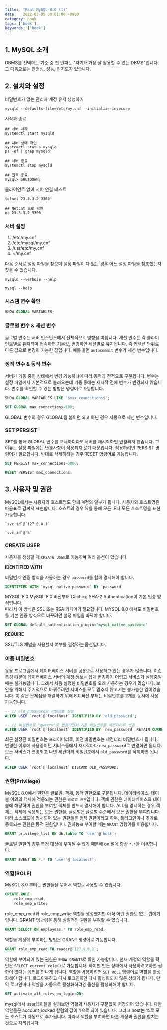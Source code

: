```yaml
---
title:  "Real MySQL 8.0 (1)"
date:   2022-03-05 00:01:00 +0900
category: book
tags: ['book']
keywords: ['book']
---
```


## 1. MySQL 소개
DBMS를 선택하는 기준 중 첫 번째는 "자기가 가장 잘 활용할 수 있는 DBMS"입니다.
그 다음으로는 안정성, 성능, 인지도가 있습니다.

## 2. 설치와 설정
비밀번호가 없는 관리자 계정 유저 생성하기

```shell
mysqld --defaults-file=/etc/my.cnf --initialize-insecure
```

시작과 종료
```shell
## 서버 시작
systemctl start mysqld

## 서버 상태 확인
systemctl status mysqld
ps -ef | grep mysqld

## 서버 종료
systemctl stop mysqld

## 원격 종료
mysql> SHUTDOWN;
```

클라이언트 없이 서버 연결 테스트
```shell 
telnet 23.3.3.2 3306

## Netcat 으로 확인
nc 23.3.3.2 3306
```

### 서버 설정
1. /etc/my.cnf
2. /etc/mysql/my.cnf
3. /usr/etc/my.cnf
4. ~/my.cnf

다음 순서로 설정 파일을 찾으며 설정 파일이 다 있는 경우 어느 설정 파일을 참조했는지 찾을 수 있습니다.
```shell
mysqld --verbose --help

mysql --help 
```

### 시스템 변수 확인
```sql
SHOW GLOBAL VARIABLES;
```

### 글로벌 변수 & 세션 변수
글로벌 변수는 서버 인스턴스에서 전체적으로 영향을 미칩니다.
세션 변수는 각 클라이언트별로 유지되며 접속하면 기본값, 변경하면 세션별로 유지됩니다.
즉 커넥션 단위로 다른 값으로 변경이 가능한 값입니다.
예를 들면 `autocommit` 변수가 세션 변수입니다.

### 정적 변수 & 동적 변수
서버가 기동 중인 상태에서 변경 가능하냐에 따라 동적과 정적으로 구분됩니다.
변수는 설정 파일에서 기본적으로 불러오는데 기동 중에는 재시작 전에 변수가 변경되지 않습니다. 
변수를 확인할 수 있는 방법은 명령어로 가능합니다.

```sql
SHOW GLOBAL VARIABLES LIKE '$max_connections$';

SET GLOBAL max_connections=500;
```

GLOBAL 변수의 경우 GLOBAL을 붙이면 되고 아닌 경우 자동으로 세션 변수입니다.

### SET PERSIST
SET을 통해 GLOBAL 변수를 교체하더라도 서버를 재시작하면 변경되지 않습니다.
그 이유는 설정 파일에는 변경사항이 적용되지 않기 때문입니다.
적용하려면 PERSIST 명령어가 필요합니다.
반대로 삭제하려는 경우 RESET 명령어로 가능합니다.

```sql
SET PERSIST max_connections=5000;

RESET PERSIST max_connections;
```

## 3. 사용자 및 권한
MySQL에서는 사용자와 호스트명도 함께 계정의 일부가 됩니다.
사용자와 호스트명은 따옴표로 감싸서 표현합니다.
호스트의 경우 %를 통해 모든 IP나 모든 호스트명을 표현 가능합니다.
```
`svc_id`@`127.0.0.1` 

`svc_id`@`%`
```

### CREATE USER
사용자를 생성할 때 `CREATE USER`로 가능하며 여러 옵션이 있습니다. 

**IDENTIFIED WITH**

비밀번호 인증 방식을 사용하는 경우 `password`를 함께 명시해야 합니다.
```sql
IDENTIFIED WITH `mysql_native_password` BY `password`
```

MYSQL 8.0 MySQL 8.0 버전부터 Caching SHA-2 Authentication이 기본 인증 방식입니다.  
따라서 이 방식은 SSL 또는 RSA 키페어가 필요합니다. 
MYSQL 8.0 에서도 비밀번호를 기본 인증 방식으로 바꾸려면 설정 파일을 바꿔야 합니다.

```sql
SET GLOBAL default_authentication_plugin="mysql_native_password"
```

**REQUIRE**

SSL/TLS 채널을 사용할지 여부를 결정하는 옵션입니다.

### 이중 비밀번호
응용 프로그램에서 데이터베이스 서버를 공용으로 사용하고 있는 경우가 많습니다.
이런 특성 떄문에 데이터베이스 서버의 계정 정보는 쉽게 변경하기 어렵고 서비스가 실행중일 때는 불가능합니다.
그래서 처음 설정한 비밀번호를 오래 사용하는 경우가 많습니다.
보안을 위해서 주기적으로 바꿔주려면 서비스를 모두 멈추지 않고서는 불가능한 일이었습니다.
이 같은 문제점을 해결하기 위해 8.0 버전 부터는 비림번호를 2개를 동시에 사용 가능합니다.

```sql
-- // old_password로 비밀번호 설정
ALTER USER `root`@`localhost` IDENTIFIED BY 'old_password';

-- // 비밀번호를 "qwerty"로 변경하면서 기존 비밀번호를 세컨더리로 변경
ALTER USER `root`@`localhost` IDENTIFIED BY `new_password` RETAIN CURRENT PASSWORD;
```

최근 설정된 비밀번호는 프라이머리로, 이전 비밀번호는 세컨더리 비밀번호가 됩니다.
변경한 이후에 사용중이던 서비스들에서 재시작마다 `new_password`로 변경하면 됩니다.  
모든 서비스가 변경되고 나면 세컨더리 비밀번호에서 `old_password`를 삭제하면 됩니다.

```sql
ALTER USER `root`@`localhost` DISCARD OLD_PASSWORD;
```

### 권한(Privilege)
MySQL 8.0에서 권한은 글로벌, 객체, 동적 권한으로 구분됩니다.
데이터베이스, 테이블 이외의 객체에 적용되는 권한은 `글로벌 권한`입니다.
객체 권한은 데이터베이스와 테이블에 해당하며 권한을 부여할 객체를 반드시 명시해야 합니다.
ALL을 명시하는 경우 객체는 객체에 적용되는 모든 권한을, 글로벌은 글로벌 수준에서 모든 권한을 부여합니다.
미리 소스코드에 명시되어 있는 권한들은 정적 권한이라고 하며, 플러그인이나 추가로 등록되는 권한은 동적 권한입니다.
권하능ㄹ 부여할 때는 `GRANT` 명령어를 이용합니다.

```sql
GRANT privilege_list ON db.table TO 'user'@'host';
```

글로벌 권한의 경우 특정 대상에 부여될 수 없기 때문에 on 절에 항상 `*.*`을 이용합니다.
```sql
GRANT EVENT ON *.* TO 'user'@'localhost';
```

### 역할(ROLE)
MySQL 8.0 부터는 권한들을 묶어서 역할로 사용할 수 있습니다.

```sql
CREATE ROLE
    role_emp_read,
    role_emp_write;
```
role_emp_read와 role_emp_write 역할을 생성했지만 아직 어떤 권한도 없는 껍데기입니다.
GRANT 명ㄹ령을 통해 실질적인 권한을 부여할 수 있습니다.

```sql
GRANT SELECT ON employess.* TO role_emp_read;
```

역할을 계정에 부여하는 방법은 GRANT 명령어로 가능합니다.
```sql
GRANT role_emp_read TO reader@`127.0.0.1`;
```

역할에 부여되어 있는 권한은 `SHOW GRANTS`로 확인 가능합니다.
현재 계정의 역할을 확인은 `SELECT current_role()`로 가능합니다.
하지만 만든 상태에서 사용하려고하면 권한이 없다는 에러를 만나게 됩니다.
역할을 사용하려면 `SET ROLE` 명령어로 역할을 활성화해야 합니다.
로그아웃하고 다시 로그인하면 다시 활성화되지 않은 상태가 됩니다.
만약 로그인마다 역할을 자동으로 활성화하려면 옵션을 활성화해야 합니다.

```sql
SET activate_all_roles_on_login=ON;
```

mysql에서 user테이블을 살펴보면 역할과 사용자가 구분없이 저장되어 있습니다.
다만 역할들은 account_locked 칼럼의 값이 Y으로 되어 있습니다.
그리고 host는 %로 모든 호스트가 자동으로 추가됩니다.
따라서 역할을 부여하면 다른 계정과 권한을 합치는 것으로 처리됩니다.



